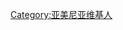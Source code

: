 {{Userbox
  |border-c = #000000
  |border-s = 1
  |id-c     = #000000
  |id-s     = 9
  |id-fc    = #ffffff
  |info-s   = 9
  |info-fc  = #000000
  |info-c   = #ffffff
  |id       = [[File:Flag of Armenia.svg|60px]]
  |info     = 这个用户现在居住于[[亚美尼亚]]。
}}
[[Category:亚美尼亚维基人]]